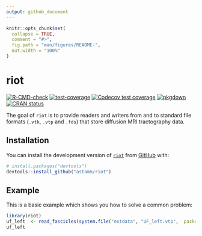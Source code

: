 ```yaml
---
output: github_document
---
```


<!-- README.md is generated from README.Rmd. Please edit that file -->

```r
knitr::opts_chunk$set(
  collapse = TRUE,
  comment = "#>",
  fig.path = "man/figures/README-",
  out.width = "100%"
)
```

# riot

<!-- badges: start -->
[![R-CMD-check](https://github.com/astamm/riot/workflows/R-CMD-check/badge.svg)](https://github.com/astamm/riot/actions)
[![test-coverage](https://github.com/astamm/riot/workflows/test-coverage/badge.svg)](https://github.com/astamm/riot/actions)
[![Codecov test coverage](https://codecov.io/gh/astamm/riot/branch/master/graph/badge.svg)](https://app.codecov.io/gh/astamm/riot?branch=master)
[![pkgdown](https://github.com/astamm/riot/workflows/pkgdown/badge.svg)](https://github.com/astamm/riot/actions)
[![CRAN status](https://www.r-pkg.org/badges/version/riot)](https://CRAN.R-project.org/package=riot)
<!-- badges: end -->

The goal of `riot` is to provide readers and writers from and to standard file
formats (`.vtk`, `.vtp` and `.fds`) that store diffusion MRI tractography data.

## Installation

You can install the development version of
[`riot`](https://astamm.github.io/riot/) from [GitHub](https://github.com/)
with:

``` r
# install.packages("devtools")
devtools::install_github("astamm/riot")
```

## Example

This is a basic example which shows you how to solve a common problem:

```r
library(riot)
uf_left  <- read_fascicles(system.file("extdata", "UF_left.vtp",  package = "riot"))
uf_left
```
